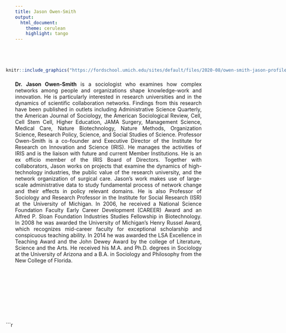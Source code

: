 ```yaml
---
title: Jason Owen-Smith
output: 
  html_document:
    theme: cerulean
    highlight: tango
---
```

<style>
body {
text-align: justify}
</style>

<br>
<br>


<div style= "float:left;position: relative; right: 25px; top: -7px;">
```r

knitr::include_graphics("https://fordschool.umich.edu/sites/default/files/2020-08/owen-smith-jason-profile-1800x2280.jpg")

```
</div>

**Dr. Jason Owen-Smith** is a sociologist who examines how complex networks among people and organizations shape knowledge-work and innovation. He is particularly interested in research universities and in the dynamics of scientific collaboration networks. Findings from this research have been published in outlets including Administrative Science Quarterly, the American Journal of Sociology, the American Sociological Review, Cell, Cell Stem Cell, Higher Education, JAMA Surgery, Management Science, Medical Care, Nature Biotechnology, Nature Methods, Organization Science, Research Policy, Science, and Social Studies of Science. Professor Owen-Smith is a co-founder and Executive Director of the Institute for Research on Innovation and Science (IRIS). He manages the activities of IRIS and is the liaison with future and current Member Institutions.  He is an ex officio member of the IRIS Board of Directors. Together with collaborators, Jason works on projects that examine the dynamics of high-technology industries, the public value of the research university, and the network organization of surgical care.  Jason’s work makes use of large-scale administrative data to study fundamental process of network change and their effects in policy relevant domains. He is also Professor of Sociology and Research Professor in the Institute for Social Research (ISR) at the University of Michigan. In 2006, he received a National Science Foundation Faculty Early Career Development (CAREER) Award and an Alfred P. Sloan Foundation Industries Studies Fellowship in Biotechnology. In 2008 he was awarded the University of Michigan's Henry Russel Award, which recognizes mid-career faculty for exceptional scholarship and conspicuous teaching ability. In 2014 he was awarded the LSA Excellence in Teaching Award and the John Dewey Award by the college of Literature, Science and the Arts. He received his M.A. and Ph.D. degrees in Sociology at the University of Arizona and a B.A. in Sociology and Philosophy from the New College of Florida.
  
<br>
<br>
<br>
<br>
<br>
<br>
<br>
<br>
<div style= "float:left;position: relative; right: 25px; top: -7px;">
```r

